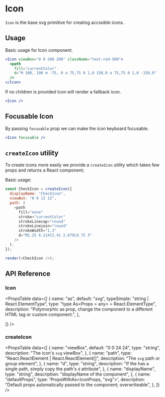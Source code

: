 
# Icon

`Icon` is the base svg primitive for creating accssible icons.

<ComponentLinks github="icon" story="primitives-icon" theme="icon" />

## Usage

Basic usage for Icon component.

```jsx live
<Icon viewBox="0 0 200 200" className="text-red-500">
  <path
    fill="currentColor"
    d="M 100, 100 m -75, 0 a 75,75 0 1,0 150,0 a 75,75 0 1,0 -150,0"
  />
</Icon>
```

If no children is provided Icon will render a fallback icon.

```jsx live
<Icon />
```

## Focusable Icon

By passing `focusable` prop we can make the icon keyboard focusable.

```jsx live
<Icon focusable />
```

## `createIcon` utility

To create icons more easily we provide a `createIcon` utility which takes few
props and returns a React component;

Basic usage:

```js live noInline
const CheckIcon = createIcon({
  displayName: "CheckIcon",
  viewBox: "0 0 12 12",
  path: (
    <path
      fill="none"
      stroke="currentColor"
      strokeLinecap="round"
      strokeLinejoin="round"
      strokeWidth="1.3"
      d="M2.25 6.214l2.41 2.679L9.75 3"
    />
  ),
});

render(<CheckIcon />);
```

## API Reference

### Icon

<PropsTable
  data={[
    {
      name: "as",
      default: "svg",
      typeSimple: "string | React.ElementType",
      type: "type As<Props = any> = React.ElementType<Props>",
      description:
        "Polymorphic as prop, change the component to a different HTML tag or custom component.",
    },

]} />

### createIcon

<PropsTable
  data={[
    {
      name: "viewBox",
      default: "0 0 24 24",
      type: "string",
      description: "The icon's `svg` viewBox",
    },
    {
      name: "path",
      type: "React.ReactElement | React.ReactElement[]",
      description: "The `svg` path or group element",
    },
    {
      name: "d",
      type: "string",
      description:
        "If the has a single path, simply copy the path's `d` attribute",
    },
    {
      name: "displayName",
      type: "string",
      description: "displayName of the component",
    },
    {
      name: "defaultProps",
      type: 'PropsWithAs<IconProps, "svg">',
      description:
        "Default props automatically passed to the component; overwriteable",
    },
  ]}
/>
